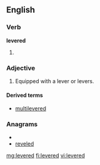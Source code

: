 ==English==

===Verb===
'''levered'''

# {{past of|[[lever]]}}

===Adjective===
{{en-adj|-}}

# Equipped with a lever or levers.

====Derived terms====
* [[multilevered]]

===Anagrams===
* {{alphagram|deeelrv}}
* [[reveled#English|reveled]]

[[mg:levered]]
[[fi:levered]]
[[vi:levered]]